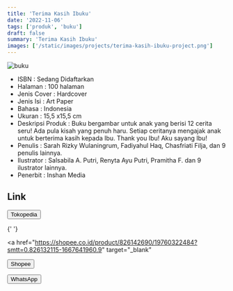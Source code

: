 ```yaml
---
title: 'Terima Kasih Ibuku'
date: '2022-11-06'
tags: ['produk', 'buku']
draft: false
summary: 'Terima Kasih Ibuku'
images: ['/static/images/projects/terima-kasih-ibuku-project.png']
---
```


![buku](/static/images/projects/terima-kasih-ibuku-project.png)

- ISBN : Sedang Didaftarkan
- Halaman : 100 halaman
- Jenis Cover : Hardcover
- Jenis Isi : Art Paper
- Bahasa : Indonesia
- Ukuran : 15,5 x15,5 cm
- Deskripsi Produk : Buku bergambar untuk anak yang berisi 12 cerita seru! Ada pula kisah yang penuh haru. Setiap ceritanya mengajak anak untuk berterima kasih kepada Ibu. Thank you Ibu! Aku sayang Ibu!
- Penulis : Sarah Rizky Wulaningrum, Fadiyahul Haq, Chasfriati Filja, dan 9 penulis lainnya.
- Ilustrator : Salsabila A. Putri, Renyta Ayu Putri, Pramitha F. dan 9 ilustrator lainnya.
- Penerbit : Inshan Media

## Link

<div>
  <a href="https://tokopedia.link/45TYZuhLHub" 
  target="_blank">
    <button className="btn-tokped">Tokopedia</button>
  </a>

{' '}

<a
  href="https://shopee.co.id/product/826142690/19760322484?smtt=0.826132115-1667641960.9"
  target="_blank"
>
  <button className="btn-shopee">Shopee</button>
</a>

  <a href="https://wa.me/6281567891021" target="_blank">
    <button className="btn-wa">WhatsApp</button>
  </a>
</div>
